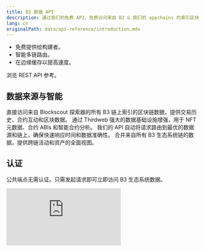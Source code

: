 ```yaml
---
title: B3 数据 API
description: 通过我们的免费 API，免费访问来自 B3 & 我们的 appchains 的索引区块链数据。
lang: cn
originalPath: data/api-reference/introduction.mdx
---
```

- 免费提供给构建者。
- 智能多链路由。
- 在边缘缓存以提高速度。

<Card href="/data/api-reference/blockscout/get-transactions" icon="database" horizontal arrow="true">
  浏览 REST API 参考。
</Card>

## 数据来源与智能

<Steps>
  <Step title="Blockscout 集成">
    直接访问来自 Blockscout 探索器的所有 B3 链上索引的区块链数据，提供交易历史、合约互动和区块数据。
  </Step>
  <Step title="Thirdweb 数据层">
    通过 Thirdweb 强大的数据基础设施增强，用于 NFT 元数据、合约 ABIs 和智能合约分析。
  </Step>
  <Step title="智能路由">
    我们的 API 自动将请求路由到最优的数据源和链上，确保快速响应时间和数据准确性。
  </Step>
  <Step title="统一生态系统视图">
    合并来自所有 B3 生态系统链的数据，提供跨链活动和资产的全面视图。
  </Step>
</Steps>

## 认证

公共端点无需认证。只需发起请求即可立即访问 B3 生态系统数据。

 <iframe
   className="w-full aspect-video rounded-xl"
    src="https://customer-gg6qs7nm5ue94t64.cloudflarestream.com/72fee22d318571083c28ae22503c75db/iframe?muted=true&loop=true&autoplay=true&poster=https%3A%2F%2Fcustomer-gg6qs7nm5ue94t64.cloudflarestream.com%2F72fee22d318571083c28ae22503c75db%2Fthumbnails%2Fthumbnail.jpg%3Ftime%3D%26height%3D600"
    title="B3 数据 API"
    frameBorder="0"
  allow="accelerometer; autoplay; clipboard-write; encrypted-media; gyroscope; picture-in-picture"
  allowFullScreen
  ></iframe>
